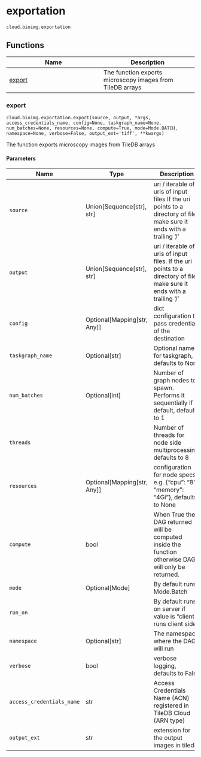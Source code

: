 # exportation { #tiledb.cloud.bioimg.exportation }

`cloud.bioimg.exportation`



## Functions

| Name | Description |
| --- | --- |
| [export](#tiledb.cloud.bioimg.exportation.export) | The function exports microscopy images from TileDB arrays |

### export { #tiledb.cloud.bioimg.exportation.export }

`cloud.bioimg.exportation.export(source, output, *args, access_credentials_name, config=None, taskgraph_name=None, num_batches=None, resources=None, compute=True, mode=Mode.BATCH, namespace=None, verbose=False, output_ext='tiff', **kwargs)`

The function exports microscopy images from TileDB arrays

#### Parameters

| Name                      | Type                            | Description                                                                                                            | Default      |
|---------------------------|---------------------------------|------------------------------------------------------------------------------------------------------------------------|--------------|
| `source`                  | Union\[Sequence\[str\], str\]   | uri / iterable of uris of input files If the uri points to a directory of files make sure it ends with a trailing '/'  | _required_   |
| `output`                  | Union\[Sequence\[str\], str\]   | uri / iterable of uris of input files. If the uri points to a directory of files make sure it ends with a trailing '/' | _required_   |
| `config`                  | Optional\[Mapping\[str, Any\]\] | dict configuration to pass credentials of the destination                                                              | `None`       |
| `taskgraph_name`          | Optional\[str\]                 | Optional name for taskgraph, defaults to None                                                                          | `None`       |
| `num_batches`             | Optional\[int\]                 | Number of graph nodes to spawn. Performs it sequentially if default, defaults to 1                                     | `None`       |
| `threads`                 |                                 | Number of threads for node side multiprocessing, defaults to 8                                                         | _required_   |
| `resources`               | Optional\[Mapping\[str, Any\]\] | configuration for node specs e.g. {"cpu": "8", "memory": "4Gi"}, defaults to None                                      | `None`       |
| `compute`                 | bool                            | When True the DAG returned will be computed inside the function otherwise DAG will only be returned.                   | `True`       |
| `mode`                    | Optional\[Mode\]                | By default runs Mode.Batch                                                                                             | `Mode.BATCH` |
| `run_on`                  |                                 | By default runs on server if value is "client" runs client side.                                                       | _required_   |
| `namespace`               | Optional\[str\]                 | The namespace where the DAG will run                                                                                   | `None`       |
| `verbose`                 | bool                            | verbose logging, defaults to False                                                                                     | `False`      |
| `access_credentials_name` | str                             | Access Credentials Name (ACN) registered in TileDB Cloud (ARN type)                                                    | _required_   |
| `output_ext`              | str                             | extension for the output images in tiledb                                                                              | `'tiff'`     |
